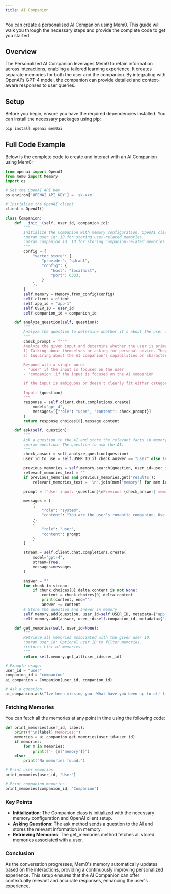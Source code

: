 ```yaml
---
title: AI Companion
---
```


<Snippet file="blank-notif.mdx" />

You can create a personalised AI Companion using Mem0. This guide will walk you through the necessary steps and provide the complete code to get you started.

## Overview

The Personalized AI Companion leverages Mem0 to retain information across interactions, enabling a tailored learning experience. It creates separate memories for both the user and the companion. By integrating with OpenAI's GPT-4 model, the companion can provide detailed and context-aware responses to user queries.

## Setup
Before you begin, ensure you have the required dependencies installed. You can install the necessary packages using pip:

```bash
pip install openai mem0ai
```

## Full Code Example

Below is the complete code to create and interact with an AI Companion using Mem0:

```python
from openai import OpenAI
from mem0 import Memory
import os

# Set the OpenAI API key
os.environ['OPENAI_API_KEY'] = 'sk-xxx'

# Initialize the OpenAI client
client = OpenAI()

class Companion:
    def __init__(self, user_id, companion_id):
        """
        Initialize the Companion with memory configuration, OpenAI client, and user IDs.
        :param user_id: ID for storing user-related memories
        :param companion_id: ID for storing companion-related memories
        """
        config = {
            "vector_store": {
                "provider": "qdrant",
                "config": {
                    "host": "localhost",
                    "port": 6333,
                }
            },
        }
        self.memory = Memory.from_config(config)
        self.client = client
        self.app_id = "app-1"
        self.USER_ID = user_id
        self.companion_id = companion_id

    def analyze_question(self, question):
        """
        Analyze the question to determine whether it's about the user or the companion.
        """
        check_prompt = f"""
        Analyze the given input and determine whether the user is primarily:
        1) Talking about themselves or asking for personal advice. They may use words like "I" for this. 
        2) Inquiring about the AI companion's capabilities or characteristics They may use words like "you" for this.

        Respond with a single word:
        - 'user' if the input is focused on the user
        - 'companion' if the input is focused on the AI companion

        If the input is ambiguous or doesn't clearly fit either category, respond with 'user'.

        Input: {question}
        """
        response = self.client.chat.completions.create(
            model="gpt-4",
            messages=[{"role": "user", "content": check_prompt}]
        )
        return response.choices[0].message.content

    def ask(self, question):
        """
        Ask a question to the AI and store the relevant facts in memory
        :param question: The question to ask the AI.
        """
        check_answer = self.analyze_question(question)
        user_id_to_use = self.USER_ID if check_answer == "user" else self.companion_id

        previous_memories = self.memory.search(question, user_id=user_id_to_use)
        relevant_memories_text = ""
        if previous_memories and previous_memories.get('results'):
            relevant_memories_text = '\n'.join(mem["memory"] for mem in previous_memories['results'])

        prompt = f"User input: {question}\nPrevious {check_answer} memories: {relevant_memories_text}"

        messages = [
            {
                "role": "system",
                "content": "You are the user's romantic companion. Use the user's input and previous memories to respond. Answer based on the context provided."
            },
            {
                "role": "user",
                "content": prompt
            }
        ]

        stream = self.client.chat.completions.create(
            model="gpt-4",
            stream=True,
            messages=messages
        )

        answer = ""
        for chunk in stream:
            if chunk.choices[0].delta.content is not None:
                content = chunk.choices[0].delta.content
                print(content, end="")
                answer += content
        # Store the question and answer in memory
        self.memory.add(question, user_id=self.USER_ID, metadata={"app_id": self.app_id})
        self.memory.add(answer, user_id=self.companion_id, metadata={"app_id": self.app_id})

    def get_memories(self, user_id=None):
        """
        Retrieve all memories associated with the given user ID.
        :param user_id: Optional user ID to filter memories.
        :return: List of memories.
        """
        return self.memory.get_all(user_id=user_id)

# Example usage:
user_id = "user"
companion_id = "companion"
ai_companion = Companion(user_id, companion_id)

# Ask a question
ai_companion.ask("Ive been missing you. What have you been up to off late?")
```

### Fetching Memories

You can fetch all the memories at any point in time using the following code:

```python
def print_memories(user_id, label):
    print(f"\n{label} Memories:")
    memories = ai_companion.get_memories(user_id=user_id)
    if memories:
        for m in memories:
            print(f"- {m['memory']}")
    else:
        print("No memories found.")

# Print user memories
print_memories(user_id, "User")

# Print companion memories
print_memories(companion_id, "Companion")
```

### Key Points

- **Initialization**: The Companion class is initialized with the necessary memory configuration and OpenAI client setup.
- **Asking Questions**: The ask method sends a question to the AI and stores the relevant information in memory.
- **Retrieving Memories**: The get_memories method fetches all stored memories associated with a user.

### Conclusion

As the conversation progresses, Mem0's memory automatically updates based on the interactions, providing a continuously improving personalized experience. This setup ensures that the AI Companion can offer contextually relevant and accurate responses, enhancing the user's experience.
